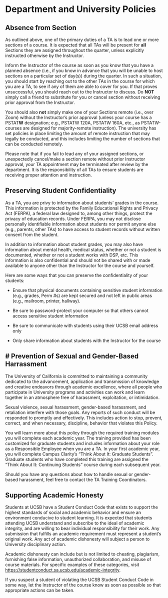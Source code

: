 # Department and University Policies

## Absence from Section

As outlined above, one of the primary duties of a TA is to lead one or more sections of a course. It is expected that all TAs will be present for **all** Sections they are assigned throughout the quarter, unless explicitly instructed otherwise by the Instructor. 

Inform the Instructor of the course as soon as you know that you have a planned absence (i.e., if you know in advance that you will be unable to host sections on a particular set of day(s)) during the quarter. In such a situation, you should start by reaching out to the other TAs in the course for which you are a TA, to see if any of them are able to cover for you. If that proves unsuccessful, you should reach out to the Instructor to discuss. Do **NOT** simply call a friend to substitute for you or cancel section without receiving prior approval from the Instructor. 

You should also **not** simply make one of your Sections remote (i.e., over Zoom) without the Instructor's prior approval (unless your course has a PSTAT**W** designation; e.g., PSTATW 120A, PSTATW 160A, etc., as PSTATW-courses are designed for majority-remote instruction). The university has set policies in place limiting the amount of remote instruction that may legally be conducted, and this includes limiting the number of sections that can be conducted remotely.

Please note that if you fail to lead any of your assigned sections, or unexpectedly cancel/make a section remote without prior Instructor approval, your TA appointment may be terminated after review by the department. It is the responsibility of all TAs to ensure students are receiving proper attention and instruction.


## Preserving Student Confidentiality

As a TA, you are privy to information about students' grades in the course. This information is protected by the Family Educational Rights and Privacy Act (FERPA), a federal law designed to, among other things, protect the privacy of education records. Under FERPA, you may not disclose personally identifiable information about students nor permit anyone else (e.g., parents, other TAs) to have access to student records without written consent from the student. 

In addition to information about student grades, you may also have information about mental health, medical status, whether or not a student is documented, whether or not a student works with DSP, etc. This information is also confidential and should not be shared with or made available to anyone other than the Instructor for the course and yourself.

Here are some ways that you can preserve the confidentiality of your students:

- Ensure that physical documents containing sensitive student information (e.g., grades, Perm \#s) are kept secured and not left in public areas (e.g., mailroom, printer, hallway).

- Be sure to password-protect your computer so that others cannot access sensitive student information

- Be sure to communicate with students using their UCSB email address only

- Only share information about students with the Instructor for the course


## # Prevention of Sexual and Gender-Based Harrassment

The University of California is committed to maintaining a community dedicated to the advancement, application and transmission of knowledge and creative endeavors through academic excellence, where all people who participate in University programs and activities can work and learn together in an atmosphere free of harassment, exploitation, or intimidation.

Sexual violence, sexual harassment, gender-based harassment, and retaliation interfere with those goals. Any reports of such conduct will be responded to promptly and effectively. This includes action to stop, prevent, correct, and when necessary, discipline, behavior that violates this Policy.

You will learn more about this policy through the required training modules you will complete each academic year. The training provided has been customized for graduate students and includes information about your role as a Responsible Employee when you are a TA. In your first academic year, you will complete Campus Clarity's "Think About It: Graduate Students". Graduate students who have completed this training are assigned the "Think About It: Continuing Students" course during each subsequent year.

Should you have any questions about how to handle sexual or gender-based harassment, feel free to contact the TA Training Coordinators.

## Supporting Academic Honesty

Students at UCSB have a Student Conduct Code that exists to support the highest standards of social and academic behavior and ensure an environment conducive to student learning. It is expected that students attending UCSB understand and subscribe to the ideal of academic integrity, and are willing to bear individual responsibility for their work. Any submission that fulfills an academic requirement must represent a student's original work. Any act of academic dishonesty will subject a person to University disciplinary action.

Academic dishonesty can include but is not limited to cheating, plagiarism, furnishing false information, unauthorized collaboration, and misuse of course materials. For specific examples of these categories, visit <a href="https://studentconduct.sa.ucsb.edu/academic-integrity" target="_blank">https://studentconduct.sa.ucsb.edu/academic-integrity</a>.

If you suspect a student of violating the UCSB Student Conduct Code in some way, let the Instructor of the course know as soon as possible so that appropriate actions can be taken. 

